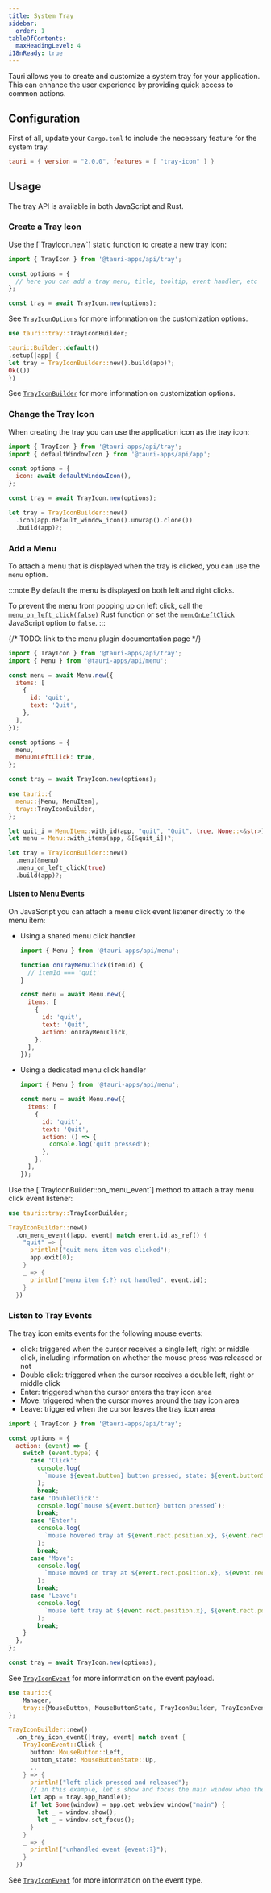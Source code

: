 ```yaml
---
title: System Tray
sidebar:
  order: 1
tableOfContents:
  maxHeadingLevel: 4
i18nReady: true
---
```



Tauri allows you to create and customize a system tray for your application.
This can enhance the user experience by providing quick access to common actions.

## Configuration

First of all, update your `Cargo.toml` to include the necessary feature for the system tray.

```toml title="src-tauri/Cargo.toml"
tauri = { version = "2.0.0", features = [ "tray-icon" ] }
```

## Usage

The tray API is available in both JavaScript and Rust.

### Create a Tray Icon

<Tabs synckey="language">
<TabItem label="JavaScript">
Use the [`TrayIcon.new`] static function to create a new tray icon:

```javascript
import { TrayIcon } from '@tauri-apps/api/tray';

const options = {
  // here you can add a tray menu, title, tooltip, event handler, etc
};

const tray = await TrayIcon.new(options);
```

See [`TrayIconOptions`] for more information on the customization options.

</TabItem>

<TabItem label="Rust">

```rust
use tauri::tray::TrayIconBuilder;

tauri::Builder::default()
.setup(|app| {
let tray = TrayIconBuilder::new().build(app)?;
Ok(())
})

```

See [`TrayIconBuilder`] for more information on customization options.

</TabItem>
</Tabs>

### Change the Tray Icon

When creating the tray you can use the application icon as the tray icon:

<Tabs syncKey="lang">
<TabItem label="JavaScript">

```javascript
import { TrayIcon } from '@tauri-apps/api/tray';
import { defaultWindowIcon } from '@tauri-apps/api/app';

const options = {
  icon: await defaultWindowIcon(),
};

const tray = await TrayIcon.new(options);
```

</TabItem>

<TabItem label="Rust">

```rust
let tray = TrayIconBuilder::new()
  .icon(app.default_window_icon().unwrap().clone())
  .build(app)?;
```

</TabItem>
</Tabs>

### Add a Menu

To attach a menu that is displayed when the tray is clicked, you can use the `menu` option.

:::note
By default the menu is displayed on both left and right clicks.

To prevent the menu from popping up on left click, call the [`menu_on_left_click(false)`][TrayIconBuilder::menu_on_left_click] Rust function
or set the [`menuOnLeftClick`] JavaScript option to `false`.
:::

{/* TODO: link to the menu plugin documentation page */}

<Tabs syncKey="lang">
<TabItem label="JavaScript">

```javascript
import { TrayIcon } from '@tauri-apps/api/tray';
import { Menu } from '@tauri-apps/api/menu';

const menu = await Menu.new({
  items: [
    {
      id: 'quit',
      text: 'Quit',
    },
  ],
});

const options = {
  menu,
  menuOnLeftClick: true,
};

const tray = await TrayIcon.new(options);
```

</TabItem>

<TabItem label="Rust">

```rust
use tauri::{
  menu::{Menu, MenuItem},
  tray::TrayIconBuilder,
};

let quit_i = MenuItem::with_id(app, "quit", "Quit", true, None::<&str>)?;
let menu = Menu::with_items(app, &[&quit_i])?;

let tray = TrayIconBuilder::new()
  .menu(&menu)
  .menu_on_left_click(true)
  .build(app)?;
```

</TabItem>
</Tabs>

#### Listen to Menu Events

<Tabs syncKey="lang">
<TabItem label="JavaScript">
On JavaScript you can attach a menu click event listener directly to the menu item:

- Using a shared menu click handler

  ```javascript
  import { Menu } from '@tauri-apps/api/menu';

  function onTrayMenuClick(itemId) {
    // itemId === 'quit'
  }

  const menu = await Menu.new({
    items: [
      {
        id: 'quit',
        text: 'Quit',
        action: onTrayMenuClick,
      },
    ],
  });
  ```

- Using a dedicated menu click handler

  ```javascript
  import { Menu } from '@tauri-apps/api/menu';

  const menu = await Menu.new({
    items: [
      {
        id: 'quit',
        text: 'Quit',
        action: () => {
          console.log('quit pressed');
        },
      },
    ],
  });
  ```

</TabItem>

<TabItem label="Rust">
Use the [`TrayIconBuilder::on_menu_event`] method to attach a tray menu click event listener:

```rust
use tauri::tray::TrayIconBuilder;

TrayIconBuilder::new()
  .on_menu_event(|app, event| match event.id.as_ref() {
    "quit" => {
      println!("quit menu item was clicked");
      app.exit(0);
    }
    _ => {
      println!("menu item {:?} not handled", event.id);
    }
  })
```

</TabItem>
</Tabs>

### Listen to Tray Events

The tray icon emits events for the following mouse events:

- click: triggered when the cursor receives a single left, right or middle click, including information on whether the mouse press was released or not
- Double click: triggered when the cursor receives a double left, right or middle click
- Enter: triggered when the cursor enters the tray icon area
- Move: triggered when the cursor moves around the tray icon area
- Leave: triggered when the cursor leaves the tray icon area

<Tabs>
<TabItem label="JavaScript">

```javascript
import { TrayIcon } from '@tauri-apps/api/tray';

const options = {
  action: (event) => {
    switch (event.type) {
      case 'Click':
        console.log(
          `mouse ${event.button} button pressed, state: ${event.buttonState}`
        );
        break;
      case 'DoubleClick':
        console.log(`mouse ${event.button} button pressed`);
        break;
      case 'Enter':
        console.log(
          `mouse hovered tray at ${event.rect.position.x}, ${event.rect.position.y}`
        );
        break;
      case 'Move':
        console.log(
          `mouse moved on tray at ${event.rect.position.x}, ${event.rect.position.y}`
        );
        break;
      case 'Leave':
        console.log(
          `mouse left tray at ${event.rect.position.x}, ${event.rect.position.y}`
        );
        break;
    }
  },
};

const tray = await TrayIcon.new(options);
```

See [`TrayIconEvent`][js TrayIconEvent] for more information on the event payload.

</TabItem>

<TabItem label="Rust">

```rust
use tauri::{
    Manager,
    tray::{MouseButton, MouseButtonState, TrayIconBuilder, TrayIconEvent}
};

TrayIconBuilder::new()
  .on_tray_icon_event(|tray, event| match event {
    TrayIconEvent::Click {
      button: MouseButton::Left,
      button_state: MouseButtonState::Up,
      ..
    } => {
      println!("left click pressed and released");
      // in this example, let's show and focus the main window when the tray is clicked
      let app = tray.app_handle();
      if let Some(window) = app.get_webview_window("main") {
        let _ = window.show();
        let _ = window.set_focus();
      }
    }
    _ => {
      println!("unhandled event {event:?}");
    }
  })
```

See [`TrayIconEvent`][rust TrayIconEvent] for more information on the event type.

</TabItem>
</Tabs>

[`TrayIcon.new`]: /reference/javascript/api/namespacetray/#new
[`TrayIconOptions`]: /reference/javascript/api/namespacetray/#trayiconoptions
[`TrayIconBuilder`]: https://docs.rs/tauri/2.0.0/tauri/tray/struct.TrayIconBuilder.html
[TrayIconBuilder::menu_on_left_click]: https://docs.rs/tauri/2.0.0/tauri/tray/struct.TrayIconBuilder.html#method.menu_on_left_click
[`menuOnLeftClick`]: /reference/javascript/api/namespacetray/#properties-1
[`TrayIconBuilder::on_menu_event`]: https://docs.rs/tauri/2.0.0/tauri/tray/struct.TrayIconBuilder.html#method.on_menu_event
[js TrayIconEvent]: /reference/javascript/api/namespacetray/#trayiconevent
[rust TrayIconEvent]: https://docs.rs/tauri/2.0.0/tauri/tray/enum.TrayIconEvent.html
